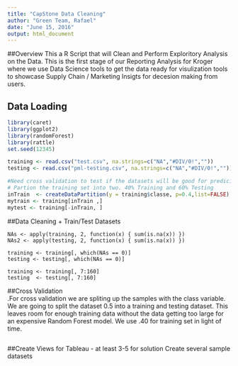 ```yaml
---
title: "CapStone Data Cleaning"
author: "Green Team, Rafael"
date: "June 15, 2016"
output: html_document
---
```


##Overview
This a R Script that will Clean and Perform Exploritory Analysis on the Data.
This is the first stage of our Reporting Analysis for Kroger where we use Data Science tools
to get the data ready for visulization tools to showcase Supply Chain / Marketing Insigts for decesion making from users. 

## Data Loading 
```r
library(caret)
library(ggplot2)
library(randomForest)
library(rattle)
set.seed(12345)

training <- read.csv("test.csv", na.strings=c("NA","#DIV/0!",""))
testing <- read.csv("pml-testing.csv", na.strings=c("NA","#DIV/0!",""))

#Need cross validation to test if the datasets will be good for prediciton 
# Partion the training set into two. 40% Training and 60% Testing
inTrain  <- createDataPartition(y = training$classe, p=0.4,list=FALSE)
mytrain <- training[inTrain ,]
mytest <- training[-inTrain, ]


```

##Data Cleaning + Train/Test Datasets 
```
NAs <- apply(training, 2, function(x) { sum(is.na(x)) })
NAs2 <- apply(testing, 2, function(x) { sum(is.na(x)) })

training <- training[, which(NAs == 0)]
testing <- testing[, which(NAs == 0)]

training <- training[, 7:160]
testing  <- testing[, 7:160]
```
##Cross Validation  
.For cross validation we are spliting up the samples with the class variable. We are going to split the dataset 0.5 into a training and testing dataset. This leaves room for enough training data without the data getting too large for an expensive Random Forest model. We use .40 for training set in light of time. 
```

```

##Create Views for Tableau - at least 3-5 for solution
Create several sample datasets 
```
```